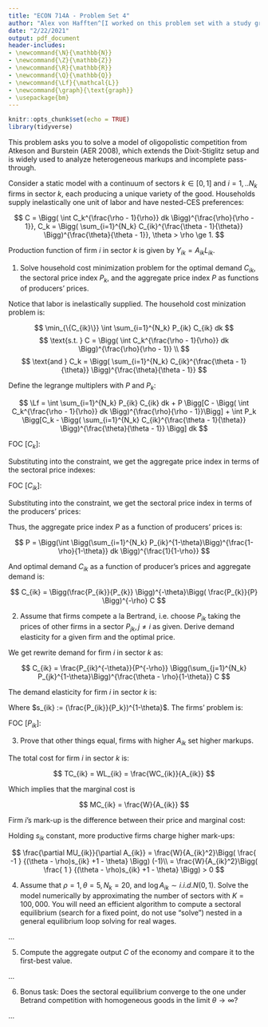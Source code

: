 ```yaml
---
title: "ECON 714A - Problem Set 4"
author: "Alex von Hafften^[I worked on this problem set with a study group of Michael Nattinger, Andrew Smith, and Ryan Mather. I also discussed problems with Sarah Bass, Emily Case, Danny Edgel, and Katherine Kwok.]"
date: "2/22/2021"
output: pdf_document
header-includes:
- \newcommand{\N}{\mathbb{N}}
- \newcommand{\Z}{\mathbb{Z}}
- \newcommand{\R}{\mathbb{R}}
- \newcommand{\Q}{\mathbb{Q}}
- \newcommand{\Lf}{\mathcal{L}}
- \newcommand{\graph}{\text{graph}}
- \usepackage{bm}
---
```


```r
knitr::opts_chunk$set(echo = TRUE)
library(tidyverse)
```

This problem asks you to solve a model of oligopolistic competition from Atkeson and Burstein (AER 2008), which extends the Dixit-Stiglitz setup and is widely used to analyze heterogeneous markups and incomplete pass-through.

Consider a static model with a continuum of sectors $k\in[0,1]$ and $i= 1,..N_k$ firms in sector $k$, each producing a unique variety of the good. Households supply inelastically one unit of labor and have nested-CES preferences:

$$
C = \Bigg( \int C_k^{\frac{\rho - 1}{\rho}} dk \Bigg)^{\frac{\rho}{\rho - 1}}, 
C_k = \Bigg( \sum_{i=1}^{N_k} C_{ik}^{\frac{\theta - 1}{\theta}} \Bigg)^{\frac{\theta}{\theta - 1}}, 
\theta > \rho \ge 1.
$$

Production function of firm $i$ in sector $k$ is given by $Y_{ik} = A_{ik} L_{ik}$.

1. Solve household cost minimization problem for the optimal demand $C_{ik}$, the sectoral price index $P_k$, and the aggregate price index $P$ as functions of producers’ prices.

Notice that labor is inelastically supplied.  The household cost minization problem is:

$$
\min_{\{C_{ik}\}}
\int \sum_{i=1}^{N_k} P_{ik} C_{ik} dk
$$
$$
\text{s.t. }
C = \Bigg( \int C_k^{\frac{\rho - 1}{\rho}} dk \Bigg)^{\frac{\rho}{\rho - 1}} \\
$$
$$
\text{and }
C_k = \Bigg( \sum_{i=1}^{N_k} C_{ik}^{\frac{\theta - 1}{\theta}} \Bigg)^{\frac{\theta}{\theta - 1}}
$$

Define the legrange multiplers with $P$ and $P_k$:

$$
\Lf 
= \int \sum_{i=1}^{N_k} P_{ik} C_{ik} dk +
P \Bigg[C - \Bigg( \int C_k^{\frac{\rho - 1}{\rho}} dk \Bigg)^{\frac{\rho}{\rho - 1}}\Bigg] +
\int P_k  \Bigg[C_k - \Bigg( \sum_{i=1}^{N_k} C_{ik}^{\frac{\theta - 1}{\theta}} \Bigg)^{\frac{\theta}{\theta - 1}} \Bigg] dk
$$

\pagebreak

FOC [$C_{k}$]:

\begin{align*}
P_{k} &= P \frac{\rho}{\rho - 1}\Bigg( \int C_{k}^{\frac{\rho - 1}{\rho}} dk \Bigg)^{\frac{1}{\rho - 1}} \frac{\rho - 1}{\rho}C_{k}^{\frac{- 1}{\rho}} \\
\implies
P_{k} &= P\Bigg( \int C_{k}^{\frac{\rho - 1}{\rho}} dk \Bigg)^{\frac{1}{\rho - 1}}  C_{k}^{\frac{- 1}{\rho}} \\
\implies
P_{k} &= P C^{\frac{1}{\rho}}  C_{k}^{\frac{- 1}{\rho}} \\
\implies
C_{k} &= \Bigg( \frac{P_{k}}{P} \Bigg)^{-\rho} C
\end{align*}

Substituting into the constraint, we get the aggregate price index in terms of the sectoral price indexes:

\begin{align*}
C &= \Bigg( \int \Bigg(\Bigg( \frac{P_{k}}{P} \Bigg)^{-\rho} C\Bigg)^{\frac{\rho - 1}{\rho}} dk \Bigg)^{\frac{\rho}{\rho - 1}}\\
\implies
1 &= \Bigg( \int \Bigg( \frac{P_{k}}{P} \Bigg)^{1-\rho} dk \Bigg)^{\frac{\rho}{\rho - 1}}\\
\implies
1 &= P^{-\rho}\Bigg( \int P_k ^{1-\rho} dk \Bigg)^{\frac{\rho}{\rho - 1}}\\
\implies
P &= \Bigg(\int P_k^{1-\rho} dk \Bigg)^{\frac{1}{1-\rho}}
\end{align*}

FOC [$C_{ik}$]:

\begin{align*}
P_{ik} &=
P_k  \frac{\theta}{\theta - 1} \Bigg( \sum_{i=1}^{N_k} C_{ik}^{\frac{\theta - 1}{\theta}} \Bigg)^{\frac{\theta}{\theta - 1}-1} 
\frac{\theta - 1}{\theta} C_{ik}^{\frac{\theta - 1}{\theta}-1} \\
\implies
P_{ik} &=
P_k \Bigg( \sum_{i=1}^{N_k} C_{ik}^{\frac{\theta - 1}{\theta}} \Bigg)^{\frac{1}{\theta - 1}} 
C_{ik}^{\frac{ - 1}{\theta}} \\
\implies
P_{ik} &=
P_k C_k^{\frac{1}{\theta}} 
C_{ik}^{\frac{ - 1}{\theta}} \\
\implies
C_{ik} &=
\Bigg(\frac{P_{ik}}{P_{k}} \Bigg)^{-\theta}C_k
\end{align*}

\pagebreak

Substituting into the constraint, we get the sectoral price index in terms of the producers' prices:
\begin{align*}
C_k &= 
\Bigg( \sum_{i=1}^{N_k} \Bigg(\Bigg(\frac{P_{ik}}{P_{k}} \Bigg)^{-\theta}C_k\Bigg)^{\frac{\theta - 1}{\theta}} \Bigg)^{\frac{\theta}{\theta - 1}} \\
\implies
1 &= 
\sum_{i=1}^{N_k} P_{ik}^{1-\theta}P_{k}^{\theta-1}  \\
\implies
P_k &= 
\Bigg(\sum_{i=1}^{N_k} P_{ik}^{1-\theta}\Bigg)^{\frac{1}{1-\theta}}
\end{align*}

Thus, the aggregate price index $P$ as a function of producers’ prices is:

$$
P = \Bigg(\int \Bigg(\sum_{i=1}^{N_k} P_{ik}^{1-\theta}\Bigg)^{\frac{1-\rho}{1-\theta}} dk \Bigg)^{\frac{1}{1-\rho}}
$$

And optimal demand $C_{ik}$ as a function of producer's prices and aggregate demand is:

$$
C_{ik} =
\Bigg(\frac{P_{ik}}{P_{k}} \Bigg)^{-\theta}\Bigg( \frac{P_{k}}{P} \Bigg)^{-\rho} C
$$

2. Assume that firms compete a la Bertrand, i.e. choose $P_{ik}$ taking the prices of other firms in a sector $P_{jk}, j\neq i$ as given. Derive demand elasticity for a given firm and the optimal price.

We get rewrite demand for firm $i$ in sector $k$ as:

$$
C_{ik} = \frac{P_{ik}^{-\theta}}{P^{-\rho}}
\Bigg(\sum_{j=1}^{N_k} P_{jk}^{1-\theta}\Bigg)^{\frac{\theta - \rho}{1-\theta}}
C
$$

The demand elasticity for firm $i$ in sector $k$ is:

\begin{align*}
\frac{dC_{ik}/C_{ik}}{dP_{ik}/P_{ik}} 
&= \frac{C}{P^{-\rho}}\Bigg[
\frac{\theta - \rho}{1-\theta}\Bigg(\sum_{j=1}^{N_k} P_{jk}^{1-\theta}\Bigg)^{\frac{\theta - \rho}{1-\theta}-1} (1-\theta)P_{ik}^{-\theta} P_{ik}^{-\theta}+
\Bigg(\sum_{j=1}^{N_k} P_{jk}^{1-\theta}\Bigg)^{\frac{\theta - \rho}{1-\theta}}(-\theta)P_{ik}^{-\theta-1} \Bigg]
\frac{P_{ik}}{C_{ik}}\\
&= \frac{C}{P^{-\rho}}\Bigg[
(\theta - \rho)\Bigg(\sum_{j=1}^{N_k} P_{jk}^{1-\theta}\Bigg)^{\frac{2\theta - \rho - 1}{1-\theta}} P_{ik}^{-2\theta}
+
\Bigg(\sum_{j=1}^{N_k} P_{jk}^{1-\theta}\Bigg)^{\frac{\theta - \rho}{1-\theta}}(-\theta)P_{ik}^{-\theta-1} \Bigg]
\frac{P_{ik}}{C_{ik}}\\
&= \frac{C}{P^{-\rho}}\Bigg[
(\theta - \rho)P_k^{2\theta - \rho - 1} P_{ik}^{-2\theta}
-\theta P_k^{\theta - \rho}P_{ik}^{-\theta-1} \Bigg]
\frac{P_{ik}}{C_{ik}}\\
&= 
P_{ik}\frac{C}{P^{-\rho}}\Bigg[
(\theta - \rho)P_k^{2\theta - \rho - 1} P_{ik}^{-2\theta}
-\theta P_k^{\theta - \rho}P_{ik}^{-\theta-1} \Bigg]
\Bigg(\frac{P_{ik}}{P_{k}} \Bigg)^{\theta}\Bigg( \frac{P_{k}}{P} \Bigg)^{\rho} C^{-1}\\
&= 
\Bigg[
(\theta - \rho)P_k^{2\theta - \rho - 1} P_{ik}^{-2\theta}
-\theta P_k^{\theta - \rho}P_{ik}^{-\theta-1} \Bigg]
P_{ik}^{1+\theta}P_{k} ^{\rho-\theta} \\
&= 
(\theta - \rho)s_{ik}
-\theta
\end{align*}

Where $s_{ik} := (\frac{P_{ik}}{P_k})^{1-\theta}$. The firms' problem is:

\begin{align*}
\max_{P_{ik}}& P_{ik}C_{ik} - W L_{ik}\\
\text{ s.t. } 
C_{ik} &= A_{ik}L_{ik}\\
\text{ and }
C_{ik} &=
\frac{P_{ik}^{-\theta}}{P^{-\rho}}
\Bigg(\sum_{j=1}^{N_k} P_{jk}^{1-\theta}\Bigg)^{\frac{\theta - \rho}{1-\theta}}
C\\
\implies
\max_{P_{ik}}& 
P_{ik}  \frac{P_{ik}^{-\theta}}{P^{-\rho}}
\Bigg(\sum_{j=1}^{N_k} P_{jk}^{1-\theta}\Bigg)^{\frac{\theta - \rho}{1-\theta}}
C
- \frac{W}{A_{ik}}  \frac{P_{ik}^{-\theta}}{P^{-\rho}}
\Bigg(\sum_{j=1}^{N_k} P_{jk}^{1-\theta}\Bigg)^{\frac{\theta - \rho}{1-\theta}}
C\\
\implies
\max_{P_{ik}} &P_{ik}^{1-\theta}
\Bigg(\sum_{j=1}^{N_k} P_{jk}^{1-\theta}\Bigg)^{\frac{\theta - \rho}{1-\theta}}
- \frac{W}{A_{ik}}  P_{ik}^{-\theta}
\Bigg(\sum_{j=1}^{N_k} P_{jk}^{1-\theta}\Bigg)^{\frac{\theta - \rho}{1-\theta}}
\end{align*}

FOC [$P_{ik}$]:

\begin{align*}
(1-\theta)P_{ik}^{-\theta}
\Bigg(\sum_{j=1}^{N_k} P_{jk}^{1-\theta}\Bigg)^{\frac{\theta - \rho}{1-\theta}}
&+
\frac{\theta - \rho}{1-\theta}
P_{ik}^{1-\theta}
\Bigg(\sum_{j=1}^{N_k} P_{jk}^{1-\theta}\Bigg)^{\frac{\theta - \rho}{1-\theta}-1}(1-\theta)P_{ik}^{-\theta} \\
= \frac{W}{A_{ik}}  
\Bigg[
(-\theta)
P_{ik}^{-\theta-1}
\Bigg(\sum_{j=1}^{N_k} P_{jk}^{1-\theta}\Bigg)^{\frac{\theta - \rho}{1-\theta}}
&+ P_{ik}^{-\theta} \frac{\theta - \rho}{1-\theta}
\Bigg(\sum_{j=1}^{N_k} P_{jk}^{1-\theta}\Bigg)^{\frac{\theta - \rho}{1-\theta}-1}
(1-\theta)P_{ik}^{-\theta}
\Bigg]\\
(1-\theta)P_{ik}^{-\theta}
P_k^{\theta - \rho}
+
(\theta - \rho)
P_{ik}^{1-2\theta}
P_k^{2\theta - \rho-1}
&= \frac{W}{A_{ik}}  [
(-\theta)
P_{ik}^{-\theta-1}
P_k^{\theta - \rho}
+ 
(\theta - \rho)
P_{ik}^{-2\theta} 
P_k^{2\theta - \rho - 1}]\\
(1-\theta)
+
(\theta - \rho)
P_{ik}^{1-\theta}
P_k^{\theta - 1}
&= \frac{W}{A_{ik}}  [
(-\theta)
P_{ik}^{-1}
+ 
(\theta - \rho)
P_{ik}^{-\theta} 
P_k^{\theta - 1}]\\
P_{ik}[(1-\theta) +
(\theta - \rho)
s_{ik}]
&= \frac{W}{A_{ik}}  [
(-\theta)
+  
(\theta - \rho)s_{ik}]\\
\implies
P_{ik} &= 
\frac{W}{A_{ik}}\Bigg[\frac{(\theta - \rho)s_{ik}-\theta }
{(\theta - \rho)s_{ik} +1 - \theta}\Bigg]
\end{align*}

3. Prove that other things equal, firms with higher $A_{ik}$ set higher markups.

The total cost for firm $i$ in sector $k$ is:

$$
TC_{ik} = WL_{ik} = \frac{WC_{ik}}{A_{ik}}
$$

Which implies that the marginal cost is

$$
MC_{ik} = \frac{W}{A_{ik}}
$$

\pagebreak

Firm $i$'s mark-up is the difference between their price and marginal cost:

\begin{align*}
MU_{ik} 
&= P_{ik} - \frac{W}{A_{ik}}\\
&= \frac{W}{A_{ik}}\Bigg(\frac{(\theta - \rho)s_{ik}-\theta }
{(\theta - \rho)s_{ik} +1 - \theta}\Bigg)
- \frac{W}{A_{ik}}\\
&= \frac{W}{A_{ik}}\Bigg( \frac{(\theta - \rho)s_{ik}-\theta }
{(\theta - \rho)s_{ik} +1 - \theta} -1\Bigg)\\
&= \frac{W}{A_{ik}}\Bigg( \frac{ -1 }
{(\theta - \rho)s_{ik} +1 - \theta} \Bigg)\\
\end{align*}

Holding $s_{ik}$ constant, more productive firms charge higher mark-ups:

$$
\frac{\partial MU_{ik}}{\partial A_{ik}}
= \frac{W}{A_{ik}^2}\Bigg( \frac{ -1 }
{(\theta - \rho)s_{ik} +1 - \theta} \Bigg) (-1)\\
= \frac{W}{A_{ik}^2}\Bigg( \frac{ 1 }
{(\theta - \rho)s_{ik} +1 - \theta} \Bigg) > 0
$$

4. Assume that $\rho=1 , \theta= 5,N_k= 20$, and $\log A_{ik} \sim i.i.d. N(0,1)$. Solve the model numerically by approximating the number of sectors with $K= 100,000$. You will need an efficient algorithm to compute a sectoral equilibrium (search for a fixed point, do not use “solve”) nested in a general equilibrium loop solving for real wages.

...

5. Compute the aggregate output $C$ of the economy and compare it to the first-best value.

...

6. Bonus task: Does the sectoral equilibrium converge to the one under Betrand competition with homogeneous goods in the limit $\theta \to \infty$?

...

